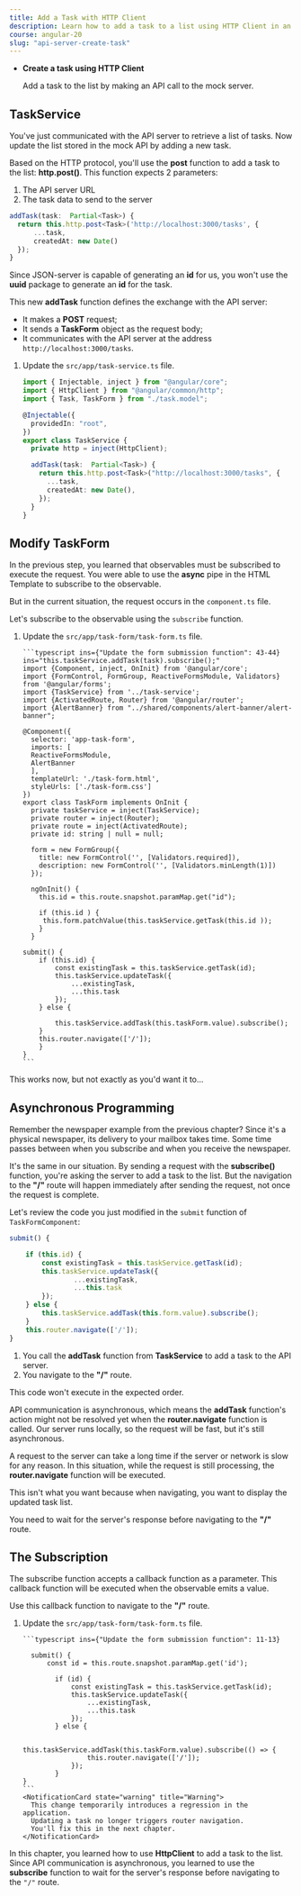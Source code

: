 ```yaml
---
title: Add a Task with HTTP Client
description: Learn how to add a task to a list using HTTP Client in an Angular application.
course: angular-20
slug: "api-server-create-task"
---
```



<NotificationCard state="objective" title="Chapter Objectives">
  <ul className="list-disc pl-4 space-y-2">
    <li>
      <strong>Create a task using HTTP Client</strong>
      <p>Add a task to the list by making an API call to the mock server.</p>
    </li>
  </ul>
</NotificationCard>

## TaskService

You've just communicated with the API server to retrieve a list of tasks.
Now update the list stored in the mock API by adding a new task.

Based on the HTTP protocol, you'll use the **post** function to add a task to the list: **http.post()**.
This function expects 2 parameters:

1. The API server URL
2. The task data to send to the server

```typescript
addTask(task:  Partial<Task>) {
  return this.http.post<Task>('http://localhost:3000/tasks', {
      ...task,
      createdAt: new Date()
  });
}
```

Since JSON-server is capable of generating an **id** for us, you won't use the **uuid** package to generate an **id** for the task.

This new **addTask** function defines the exchange with the API server:

- It makes a **POST** request;
- It sends a **TaskForm** object as the request body;
- It communicates with the API server at the address `http://localhost:3000/tasks`.

<Steps>

1. Update the `src/app/task-service.ts` file.

   ```typescript ins={"Replace the addTask function": 10-16}
   import { Injectable, inject } from "@angular/core";
   import { HttpClient } from "@angular/common/http";
   import { Task, TaskForm } from "./task.model";

   @Injectable({
     providedIn: "root",
   })
   export class TaskService {
     private http = inject(HttpClient);

     addTask(task:  Partial<Task>) {
       return this.http.post<Task>("http://localhost:3000/tasks", {
         ...task,
         createdAt: new Date(),
       });
     }
   }
   ```

</Steps>

## Modify TaskForm

In the previous step, you learned that observables must be subscribed to execute the request.
You were able to use the **async** pipe in the HTML Template to subscribe to the observable.

But in the current situation, the request occurs in the `component.ts` file.

Let's subscribe to the observable using the `subscribe` function.

<Steps>

1.  Update the `src/app/task-form/task-form.ts` file.

        ```typescript ins={"Update the form submission function": 43-44} ins="this.taskService.addTask(task).subscribe();"
        import {Component, inject, OnInit} from '@angular/core';
        import {FormControl, FormGroup, ReactiveFormsModule, Validators} from '@angular/forms';
        import {TaskService} from '../task-service';
        import {ActivatedRoute, Router} from '@angular/router';
        import {AlertBanner} from "../shared/components/alert-banner/alert-banner";

        @Component({
          selector: 'app-task-form',
          imports: [
          ReactiveFormsModule,
          AlertBanner
          ],
          templateUrl: './task-form.html',
          styleUrls: ['./task-form.css']
        })
        export class TaskForm implements OnInit {
          private taskService = inject(TaskService);
          private router = inject(Router);
          private route = inject(ActivatedRoute);
          private id: string | null = null;

          form = new FormGroup({
            title: new FormControl('', [Validators.required]),
            description: new FormControl('', [Validators.minLength(1)])
          });

          ngOnInit() {
            this.id = this.route.snapshot.paramMap.get("id");

            if (this.id ) {
             this.form.patchValue(this.taskService.getTask(this.id ));
            }
          }

        submit() {
            if (this.id) {
                const existingTask = this.taskService.getTask(id);
                this.taskService.updateTask({
                    ...existingTask,
                    ...this.task
                });
            } else {

                this.taskService.addTask(this.taskForm.value).subscribe();
            }
            this.router.navigate(['/']);
            }
        }
        ```

</Steps>

This works now, but not exactly as you'd want it to...

## Asynchronous Programming

Remember the newspaper example from the previous chapter?
Since it's a physical newspaper, its delivery to your mailbox takes time.
Some time passes between when you subscribe and when you receive the newspaper.

It's the same in our situation.
By sending a request with the **subscribe()** function, you're asking the server to add a task to the list.
But the navigation to the **"/"** route will happen immediately after sending the request, not once the request is complete.

Let's review the code you just modified in the `submit` function of `TaskFormComponent`:

```typescript
submit() {

    if (this.id) {
        const existingTask = this.taskService.getTask(id);
        this.taskService.updateTask({
                ...existingTask,
                ...this.task
        });
    } else {
        this.taskService.addTask(this.form.value).subscribe();
    }
    this.router.navigate(['/']);
}
```

1. You call the **addTask** function from **TaskService** to add a task to the API server.
2. You navigate to the **"/"** route.

<NotificationCard state="error" title="Danger">
  This code won't execute in the expected order.
</NotificationCard>

API communication is asynchronous, which means the **addTask** function's action might not be resolved yet when the **router.navigate** function is called.
Our server runs locally, so the request will be fast, but it's still asynchronous.

A request to the server can take a long time if the server or network is slow for any reason.
In this situation, while the request is still processing, the **router.navigate** function will be executed.

This isn't what you want because when navigating, you want to display the updated task list.

You need to wait for the server's response before navigating to the **"/"** route.

## The Subscription

The subscribe function accepts a callback function as a parameter.
This callback function will be executed when the observable emits a value.

Use this callback function to navigate to the **"/"** route.

<Steps>

1.  Update the `src/app/task-form/task-form.ts` file.

        ```typescript ins={"Update the form submission function": 11-13}

          submit() {
              const id = this.route.snapshot.paramMap.get('id');

                if (id) {
                    const existingTask = this.taskService.getTask(id);
                    this.taskService.updateTask({
                        ...existingTask,
                        ...this.task
                    });
                } else {

                    this.taskService.addTask(this.taskForm.value).subscribe(() => {
                        this.router.navigate(['/']);
                    });
                }
        }
        ```
        <NotificationCard state="warning" title="Warning">
          This change temporarily introduces a regression in the application.
          Updating a task no longer triggers router navigation.
          You'll fix this in the next chapter.
        </NotificationCard>

</Steps>

<NotificationCard state="success" title="What you've learned">
  In this chapter, you learned how to use <strong>HttpClient</strong> to add a
  task to the list. Since API communication is asynchronous, you learned to use
  the <strong>subscribe</strong> function to wait for the server's response
  before navigating to the <code>"/"</code> route.
</NotificationCard>
